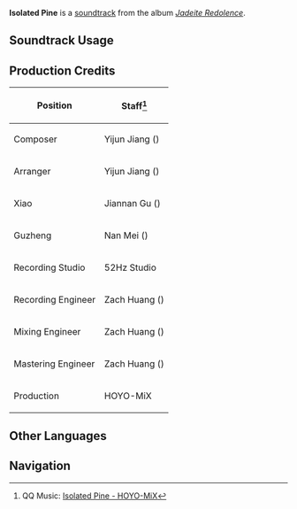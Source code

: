 {{Soundtrack Infobox
|image          = Jadeite Redolence.png
|album          = Jadeite Redolence
|disc           = 2
|number         = 46
|featured       =
|featured2      =
|featured3      =
|featured_disc  =
|featured_disc2 =
|featured_disc3 =
|youtube_id     = tGDSWfBnhdQ
|spotify_id     = 205ncWofBtEyAbIXme3SbJ
|previous       = Shaded Valley's Repose
|next           = Fujin's Chant
}}
'''Isolated Pine''' is a [[soundtrack]] from the album ''[[Jadeite Redolence]]''.

==Soundtrack Usage==
{{Soundtrack Usage
|location = Chenyu Vale//underground
}}
<!--
==Other Arrangements==
{{Files by Category Gallery|Media Using an Unreleased Arrangement of {{subst:#titleparts:{{subst:PAGENAME}}}} Soundtrack}}
-->
==Production Credits==
{| class="wikitable sortable"
|-
! Position
! Staff<ref>QQ Music: [https://y.qq.com/n/ryqq/songDetail/000Gul4p3ICnTK {{zh|松荫白日寒}} Isolated Pine - HOYO-MiX]</ref>
|-
! Composer
| Yijun Jiang ({{zh|姜以君}})
|-
! Arranger
| Yijun Jiang ({{zh|姜以君}})
|-
! Xiao
| Jiannan Gu ({{zh|顾剑楠}})
|-
! Guzheng
| Nan Mei ({{zh|梅楠}})
|-
! Recording Studio
| 52Hz Studio
|-
! Recording Engineer
| Zach Huang ({{zh|黄巍}})
|-
! Mixing Engineer
| Zach Huang ({{zh|黄巍}})
|-
! Mastering Engineer
| Zach Huang ({{zh|黄巍}})
|-
! Production
| HOYO-MiX
|}
<!--
==Trivia==
-->
==Other Languages==
{{Other Languages|default_hidden=1
|en       = Isolated Pine
|zhs      = 松荫白日寒
|zhs_rm   = Sōngyīn Báirì Hán
|zht      = 松蔭白日寒
|zht_rm   = Sōngyīn Báirì Hán
|zh_tl    = 
|ja       = 松陰の寒き真昼
|ja_rm    = Matsukage no Samuki Mahiru
|ja_tl    = 
}}
<!--
==References==
{{Reflist}}
-->

==Navigation==
{{Soundtrack Navbox|Jadeite Redolence}}
